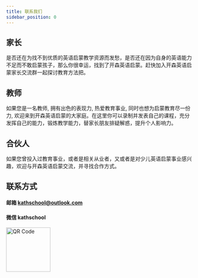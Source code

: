 ```yaml
---
title: 联系我们
sidebar_position: 0
---
```



## 家长
是否还在为找不到优质的英语启蒙教学资源而发愁，是否还在因为自身的英语能力不足而不敢启蒙孩子，那么你很幸运，找到了开森英语启蒙。赶快加入开森英语启蒙家长交流群一起探讨教育方法把。

## 教师
如果您是一名教师, 拥有出色的表现力, 热爱教育事业, 同时也想为启蒙教育尽一份力, 欢迎来到开森英语启蒙的大家庭。在这里你可以录制并发表自己的课程，充分发挥自己的能力，锻炼教学能力，替家长朋友排疑解惑，提升个人影响力。


## 合伙人
如果您曾投入过教育事业，或者是相关从业者，又或者是对少儿英语启蒙事业感兴趣，欢迎与开森英语启蒙交流，并寻找合作方式。


## 联系方式

#### 邮箱 kathschool@outlook.com
#### 微信 kathschool
  <img src="img/wechat_QR.jpg" alt="QR Code" width="120" />

